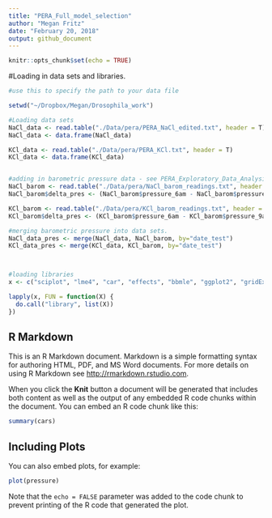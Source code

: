 ```yaml
---
title: "PERA_Full_model_selection"
author: "Megan Fritz"
date: "February 20, 2018"
output: github_document
---
```


```r
knitr::opts_chunk$set(echo = TRUE)
```

#Loading in data sets and libraries.

```r

#use this to specify the path to your data file

setwd("~/Dropbox/Megan/Drosophila_work") 

#Loading data sets
NaCl_data <- read.table("./Data/pera/PERA_NaCl_edited.txt", header = T)
NaCl_data <- data.frame(NaCl_data)

KCl_data <- read.table("./Data/pera/PERA_KCl.txt", header = T)
KCl_data <- data.frame(KCl_data)


#adding in barometric pressure data - see PERA_Exploratory_Data_Analysis script for details
NaCl_barom <- read.table("./Data/pera/NaCl_barom_readings.txt", header = T)
NaCl_barom$delta_pres <- (NaCl_barom$pressure_6am - NaCl_barom$pressure_9am)

KCl_barom <- read.table("./Data/pera/KCl_barom_readings.txt", header = T)
KCl_barom$delta_pres <- (KCl_barom$pressure_6am - KCl_barom$pressure_9am)

#merging barometric pressure into data sets.
NaCl_data_pres <- merge(NaCl_data, NaCl_barom, by="date_test")
KCl_data_pres <- merge(KCl_data, KCl_barom, by="date_test")



#loading libraries
x <- c("sciplot", "lme4", "car", "effects", "bbmle", "ggplot2", "gridExtra", "RCurl", "optimx", "MCMCglmm") 

lapply(x, FUN = function(X) {
  do.call("library", list(X)) 
})

```


## R Markdown

This is an R Markdown document. Markdown is a simple formatting syntax for authoring HTML, PDF, and MS Word documents. For more details on using R Markdown see <http://rmarkdown.rstudio.com>.

When you click the **Knit** button a document will be generated that includes both content as well as the output of any embedded R code chunks within the document. You can embed an R code chunk like this:

```r
summary(cars)
```

## Including Plots

You can also embed plots, for example:

```r
plot(pressure)
```

Note that the `echo = FALSE` parameter was added to the code chunk to prevent printing of the R code that generated the plot.
